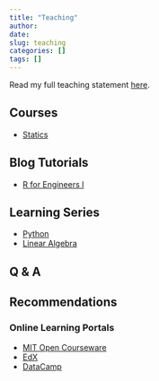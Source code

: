 ```yaml
---
title: "Teaching"
author:
date: 
slug: teaching
categories: []
tags: []
---
```


Read my full teaching statement [here](\post\2019\09\30\teaching-statement).

## Courses

* [Statics](\resources\courses\statics)

## Blog Tutorials

* [R for Engineers I](\resources\blogs\r-for-engineers-basics) 

## Learning Series

* [Python](\post\1\01\01\learning-python-py-series)
* [Linear Algebra](\post\2019\03\14\intro)

## Q & A 


## Recommendations

### Online Learning Portals

* [MIT Open Courseware](https://www.youtube.com/user/MIT)
* [EdX](https://www.edx.org/)
* [DataCamp](https://www.datacamp.com/)